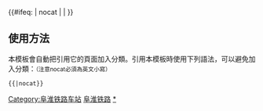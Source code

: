 {{鐵道路線|
| 模板名稱 = 阜淮铁路
| 名稱 = [[阜淮铁路]]
| 代表色 = #0033c9
| Logo = [[File:China Railways.svg|17px]]
| 背景顏色 = #FFFFFF
| 車站列表 = <span style="display:inline-block; text-align:right; vertical-align:middle">'''[[阜阳北站|阜阳北]]''' <br />'''[[阜阳站|阜阳]]'''</span> > - [[袁寨站|袁寨]] - [[口孜集站|口孜集]] - <s>[[江口集站|江口集]]</s> - [[颍上站|颍上]] - [[谢桥站|谢桥]] - [[张集站|张集]] - <s>[[桂集站|桂集]]</s> - [[凤台站|凤台]] - <s>[[潘集西站|潘集西]]</s> - [[潘集站|潘集]] - <s>[[廖家湾站|廖家湾]]</s> - [[淮南西站|淮南西]] - [[淮南站|淮南]]
}}
<includeonly>{{#ifeq: {{{1}}} | nocat | <!--空--> | [[Category:阜淮铁路车站]] }}</includeonly><noinclude>

==使用方法==
本模板會自動把引用它的頁面加入分類。引用本模板時使用下列語法，可以避免加入分類：<small>（注意nocat必須為英文小寫）</small>
 <nowiki>{{</nowiki>{{PAGENAME}}<nowiki>|nocat}}</nowiki>
[[Category:中國鐵路路線模板|阜淮铁路]]
[[Category:阜淮铁路车站|*]]
</noinclude>